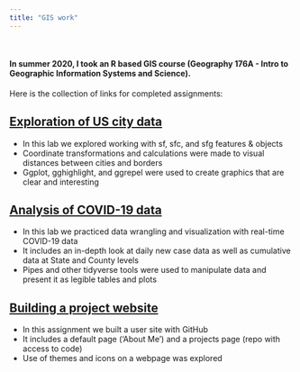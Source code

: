 ```yaml
---
title: "GIS work"
---
```


<br>

#### In summer 2020, I took an R based GIS course (Geography 176A - Intro to Geographic Information Systems and Science).

Here is the collection of links for completed assignments: 
<br>

## [Exploration of US city data](https://catherinerauch.github.io/geog-176A-labs/lab-03.html)

- In this lab we explored working with sf, sfc, and sfg features & objects
- Coordinate transformations and calculations were made to visual distances between cities and borders
- Ggplot, gghighlight, and ggrepel were used to create graphics that are clear and interesting 
<br>

## [Analysis of COVID-19 data](https://catherinerauch.github.io/geog-176A-labs/lab-02.html)

- In this lab we practiced data wrangling and visualization with real-time COVID-19 data
- It includes an in-depth look at daily new case data as well as cumulative data at State and County levels
- Pipes and other tidyverse tools were used to manipulate data and present it as legible tables and plots
<br>

## [Building a project website](https://github.com/catherinerauch/catherinerauch.github.io)

- In this assignment we built a user site with GitHub
- It includes a default page ('About Me') and a projects page (repo with access to code) 
- Use of themes and icons on a webpage was explored
<br>


